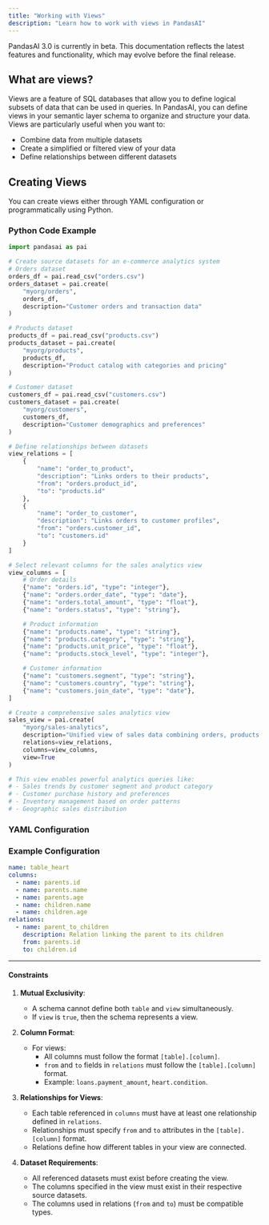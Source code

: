 ```yaml
---
title: "Working with Views"
description: "Learn how to work with views in PandasAI"
---
```


<Note title="Beta Notice">
  PandasAI 3.0 is currently in beta. This documentation reflects the latest
  features and functionality, which may evolve before the final release.
</Note>

## What are views?

Views are a feature of SQL databases that allow you to define logical subsets of data that can be used in queries. In PandasAI, you can define views in your semantic layer schema to organize and structure your data. Views are particularly useful when you want to:

- Combine data from multiple datasets
- Create a simplified or filtered view of your data
- Define relationships between different datasets

## Creating Views

You can create views either through YAML configuration or programmatically using Python.

### Python Code Example

```python
import pandasai as pai

# Create source datasets for an e-commerce analytics system
# Orders dataset
orders_df = pai.read_csv("orders.csv")
orders_dataset = pai.create(
    "myorg/orders",
    orders_df,
    description="Customer orders and transaction data"
)

# Products dataset
products_df = pai.read_csv("products.csv")
products_dataset = pai.create(
    "myorg/products",
    products_df,
    description="Product catalog with categories and pricing"
)

# Customer dataset
customers_df = pai.read_csv("customers.csv")
customers_dataset = pai.create(
    "myorg/customers",
    customers_df,
    description="Customer demographics and preferences"
)

# Define relationships between datasets
view_relations = [
    {
        "name": "order_to_product",
        "description": "Links orders to their products",
        "from": "orders.product_id",
        "to": "products.id"
    },
    {
        "name": "order_to_customer",
        "description": "Links orders to customer profiles",
        "from": "orders.customer_id",
        "to": "customers.id"
    }
]

# Select relevant columns for the sales analytics view
view_columns = [
    # Order details
    {"name": "orders.id", "type": "integer"},
    {"name": "orders.order_date", "type": "date"},
    {"name": "orders.total_amount", "type": "float"},
    {"name": "orders.status", "type": "string"},

    # Product information
    {"name": "products.name", "type": "string"},
    {"name": "products.category", "type": "string"},
    {"name": "products.unit_price", "type": "float"},
    {"name": "products.stock_level", "type": "integer"},

    # Customer information
    {"name": "customers.segment", "type": "string"},
    {"name": "customers.country", "type": "string"},
    {"name": "customers.join_date", "type": "date"},
]

# Create a comprehensive sales analytics view
sales_view = pai.create(
    "myorg/sales-analytics",
    description="Unified view of sales data combining orders, products, and customer information",
    relations=view_relations,
    columns=view_columns,
    view=True
)

# This view enables powerful analytics queries like:
# - Sales trends by customer segment and product category
# - Customer purchase history and preferences
# - Inventory management based on order patterns
# - Geographic sales distribution
```

### YAML Configuration

### Example Configuration

```yaml
name: table_heart
columns:
  - name: parents.id
  - name: parents.name
  - name: parents.age
  - name: children.name
  - name: children.age
relations:
  - name: parent_to_children
    description: Relation linking the parent to its children
    from: parents.id
    to: children.id
```

---

#### Constraints

1. **Mutual Exclusivity**:

   - A schema cannot define both `table` and `view` simultaneously.
   - If `view` is `true`, then the schema represents a view.

2. **Column Format**:

   - For views:
     - All columns must follow the format `[table].[column]`.
     - `from` and `to` fields in `relations` must follow the `[table].[column]` format.
     - Example: `loans.payment_amount`, `heart.condition`.

3. **Relationships for Views**:

   - Each table referenced in `columns` must have at least one relationship defined in `relations`.
   - Relationships must specify `from` and `to` attributes in the `[table].[column]` format.
   - Relations define how different tables in your view are connected.

4. **Dataset Requirements**:
   - All referenced datasets must exist before creating the view.
   - The columns specified in the view must exist in their respective source datasets.
   - The columns used in relations (`from` and `to`) must be compatible types.
